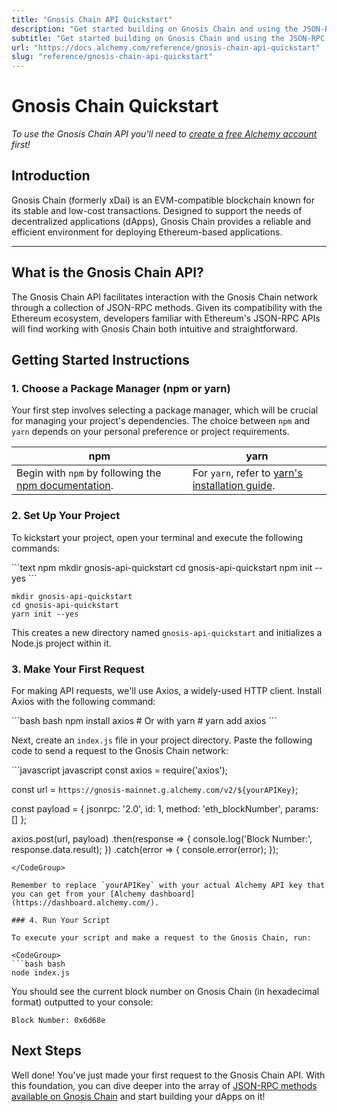 ```yaml
---
title: "Gnosis Chain API Quickstart"
description: "Get started building on Gnosis Chain and using the JSON-RPC API"
subtitle: "Get started building on Gnosis Chain and using the JSON-RPC API"
url: "https://docs.alchemy.com/reference/gnosis-chain-api-quickstart"
slug: "reference/gnosis-chain-api-quickstart"
---
```


# Gnosis Chain Quickstart

*To use the Gnosis Chain API you'll need to [create a free Alchemy account](https://dashboard.alchemy.com/signup) first!*

## Introduction

Gnosis Chain (formerly xDai) is an EVM-compatible blockchain known for its stable and low-cost transactions. Designed to support the needs of decentralized applications (dApps), Gnosis Chain provides a reliable and efficient environment for deploying Ethereum-based applications.

***

## What is the Gnosis Chain API?

The Gnosis Chain API facilitates interaction with the Gnosis Chain network through a collection of JSON-RPC methods. Given its compatibility with the Ethereum ecosystem, developers familiar with Ethereum's JSON-RPC APIs will find working with Gnosis Chain both intuitive and straightforward.

## Getting Started Instructions

### 1. Choose a Package Manager (npm or yarn)

Your first step involves selecting a package manager, which will be crucial for managing your project's dependencies. The choice between `npm` and `yarn` depends on your personal preference or project requirements.

| npm                                                                                                                       | yarn                                                                                                |
| ------------------------------------------------------------------------------------------------------------------------- | --------------------------------------------------------------------------------------------------- |
| Begin with `npm` by following the [npm documentation](https://docs.npmjs.com/downloading-and-installing-node-js-and-npm). | For `yarn`, refer to [yarn's installation guide](https://classic.yarnpkg.com/lang/en/docs/install). |

### 2. Set Up Your Project

To kickstart your project, open your terminal and execute the following commands:

<CodeGroup>
  ```text npm
  mkdir gnosis-api-quickstart
  cd gnosis-api-quickstart
  npm init --yes
  ```

  ```text yarn
  mkdir gnosis-api-quickstart
  cd gnosis-api-quickstart
  yarn init --yes
  ```
</CodeGroup>

This creates a new directory named `gnosis-api-quickstart` and initializes a Node.js project within it.

### 3. Make Your First Request

For making API requests, we'll use Axios, a widely-used HTTP client. Install Axios with the following command:

<CodeGroup>
  ```bash bash
  npm install axios
  # Or with yarn
  # yarn add axios
  ```
</CodeGroup>

Next, create an `index.js` file in your project directory. Paste the following code to send a request to the Gnosis Chain network:

<CodeGroup>
  ```javascript javascript
  const axios = require('axios');

  const url = `https://gnosis-mainnet.g.alchemy.com/v2/${yourAPIKey}`;

  const payload = {
    jsonrpc: '2.0',
    id: 1,
    method: 'eth_blockNumber',
    params: []
  };

  axios.post(url, payload)
    .then(response => {
      console.log('Block Number:', response.data.result);
    })
    .catch(error => {
      console.error(error);
    });
  ```
</CodeGroup>

Remember to replace `yourAPIKey` with your actual Alchemy API key that you can get from your [Alchemy dashboard](https://dashboard.alchemy.com/).

### 4. Run Your Script

To execute your script and make a request to the Gnosis Chain, run:

<CodeGroup>
  ```bash bash
  node index.js
  ```
</CodeGroup>

You should see the current block number on Gnosis Chain (in hexadecimal format) outputted to your console:

```shell
Block Number: 0x6d68e
```

## Next Steps

Well done! You've just made your first request to the Gnosis Chain API. With this foundation, you can dive deeper into the array of [JSON-RPC methods available on Gnosis Chain](/reference/gnosis-chain-api-endpoints) and start building your dApps on it!
